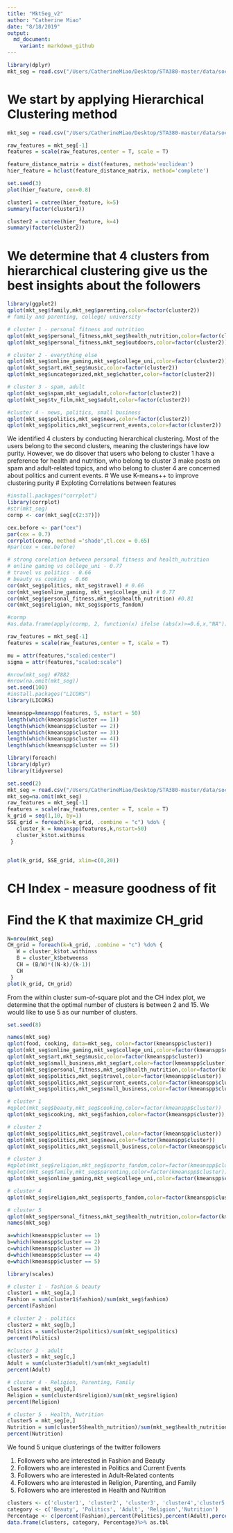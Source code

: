 ```yaml
---
title: "MktSeg_v2"
author: "Catherine Miao"
date: "8/18/2019"
output: 
  md_document:
    variant: markdown_github
---
```

```r
library(dplyr)
mkt_seg = read.csv("/Users/CatherineMiao/Desktop/STA380-master/data/social_marketing.csv") %>% as.tbl
```
# We start by applying Hierarchical Clustering method 
```r
mkt_seg = read.csv("/Users/CatherineMiao/Desktop/STA380-master/data/social_marketing.csv") %>% as.tbl

raw_features = mkt_seg[-1]
features = scale(raw_features,center = T, scale = T)

feature_distance_matrix = dist(features, method='euclidean')
hier_feature = hclust(feature_distance_matrix, method='complete')
``` 
```r
set.seed(3)
plot(hier_feature, cex=0.8)

cluster1 = cutree(hier_feature, k=5)
summary(factor(cluster1))
```
```r
cluster2 = cutree(hier_feature, k=4)
summary(factor(cluster2))
```
# We determine that 4 clusters from hierarchical clustering give us the best insights about the followers
```r
library(ggplot2)
qplot(mkt_seg$family,mkt_seg$parenting,color=factor(cluster2))
# family and parenting, college/ university

# cluster 1 - personal fitness and nutrition 
qplot(mkt_seg$personal_fitness,mkt_seg$health_nutrition,color=factor(cluster2))
qplot(mkt_seg$personal_fitness,mkt_seg$outdoors,color=factor(cluster2))

# cluster 2 - everything else 
qplot(mkt_seg$online_gaming,mkt_seg$college_uni,color=factor(cluster2))
qplot(mkt_seg$art,mkt_seg$music,color=factor(cluster2))
qplot(mkt_seg$uncategorized,mkt_seg$chatter,color=factor(cluster2))

# cluster 3 - spam, adult 
qplot(mkt_seg$spam,mkt_seg$adult,color=factor(cluster2))
qplot(mkt_seg$tv_film,mkt_seg$adult,color=factor(cluster2))

#cluster 4 - news, politics, small business 
qplot(mkt_seg$politics,mkt_seg$news,color=factor(cluster2))
qplot(mkt_seg$politics,mkt_seg$current_events,color=factor(cluster2))
```
We identified 4 clusters by conducting hierarchical clustering. Most of the users belong to the second clusters, meaning the clusterings have low purity. However, we do disover that users who belong to cluster 1 have a preference for health and nutrition, who belong to cluster 3 make posts on spam and adult-related topics, and who belong to cluster 4 are concerned about politics and current events. 
# We use K-means++ to improve clustering purity 
# Exploting Correlations between features 
```r
#install.packages("corrplot")
library(corrplot)
#str(mkt_seg)
cormp <- cor(mkt_seg[c(2:37)])

cex.before <- par("cex")
par(cex = 0.7)
corrplot(cormp, method ='shade',tl.cex = 0.65)
#par(cex = cex.before)

# strong corelation between personal fitness and health_nutrition 
# online gaming vs college_uni - 0.77
# travel vs politics - 0.66 
# beauty vs cooking - 0.66 
cor(mkt_seg$politics, mkt_seg$travel) # 0.66 
cor(mkt_seg$online_gaming, mkt_seg$college_uni) # 0.77
cor(mkt_seg$personal_fitness,mkt_seg$health_nutrition) #0.81
cor(mkt_seg$religion, mkt_seg$sports_fandom)

#cormp
#as.data.frame(apply(cormp, 2, function(x) ifelse (abs(x)>=0.6,x,"NA")))
```
```r
raw_features = mkt_seg[-1]
features = scale(raw_features,center = T, scale = T)

mu = attr(features,"scaled:center")
sigma = attr(features,"scaled:scale")

#nrow(mkt_seg) #7882
#nrow(na.omit(mkt_seg))
set.seed(100)
#install.packages("LICORS")
library(LICORS)

kmeanspp=kmeanspp(features, 5, nstart = 50)
length(which(kmeanspp$cluster == 1)) 
length(which(kmeanspp$cluster == 2)) 
length(which(kmeanspp$cluster == 3)) 
length(which(kmeanspp$cluster == 4)) 
length(which(kmeanspp$cluster == 5)) 

```
```r
library(foreach)
library(dplyr)
library(tidyverse)

set.seed(2)
mkt_seg = read.csv("/Users/CatherineMiao/Desktop/STA380-master/data/social_marketing.csv") %>% as.tbl
mkt_seg=na.omit(mkt_seg)
raw_features = mkt_seg[-1]
features = scale(raw_features,center = T, scale = T)
k_grid = seq(1,10, by=1)
SSE_grid = foreach(k=k_grid, .combine = "c") %do% {
   cluster_k = kmeanspp(features,k,nstart=50) 
   cluster_k$tot.withinss
 }


plot(k_grid, SSE_grid, xlim=c(0,20))

```
# CH Index - measure goodness of fit
# Find the K that maximize CH_grid 
```r
N=nrow(mkt_seg)
CH_grid = foreach(k=k_grid, .combine = "c") %do% {
   W = cluster_k$tot.withinss
   B = cluster_k$betweenss
   CH = (B/W)*((N-k)/(k-1))
   CH
 }
plot(k_grid, CH_grid)
```
From the within cluster sum-of-square plot and the CH index plot, we determine that the optimal number of clusters is between 2 and 15. We would like to use 5 as our number of clusters. 
```r
set.seed(8)

names(mkt_seg)
qplot(food, cooking, data=mkt_seg, color=factor(kmeanspp$cluster))
qplot(mkt_seg$online_gaming,mkt_seg$college_uni,color=factor(kmeanspp$cluster))
qplot(mkt_seg$art,mkt_seg$music,color=factor(kmeanspp$cluster))
qplot(mkt_seg$small_business,mkt_seg$art,color=factor(kmeanspp$cluster))
qplot(mkt_seg$personal_fitness,mkt_seg$health_nutrition,color=factor(kmeanspp$cluster)) 
qplot(mkt_seg$politics,mkt_seg$travel,color=factor(kmeanspp$cluster))
qplot(mkt_seg$politics,mkt_seg$current_events,color=factor(kmeanspp$cluster))
qplot(mkt_seg$politics,mkt_seg$small_business,color=factor(kmeanspp$cluster))

# cluster 1 
#qplot(mkt_seg$beauty,mkt_seg$cooking,color=factor(kmeanspp$cluster)) 
qplot(mkt_seg$cooking, mkt_seg$fashion,color=factor(kmeanspp$cluster))

# cluster 2
qplot(mkt_seg$politics,mkt_seg$travel,color=factor(kmeanspp$cluster))
qplot(mkt_seg$politics,mkt_seg$news,color=factor(kmeanspp$cluster))
qplot(mkt_seg$politics,mkt_seg$small_business,color=factor(kmeanspp$cluster))

# cluster 3
#qplot(mkt_seg$religion,mkt_seg$sports_fandom,color=factor(kmeanspp$cluster)) 
#qplot(mkt_seg$family,mkt_seg$parenting,color=factor(kmeanspp$cluster))
qplot(mkt_seg$online_gaming,mkt_seg$college_uni,color=factor(kmeanspp$cluster))

# cluster 4 
qplot(mkt_seg$religion,mkt_seg$sports_fandom,color=factor(kmeanspp$cluster)) 

# cluster 5 
qplot(mkt_seg$personal_fitness,mkt_seg$health_nutrition,color=factor(kmeanspp$cluster)) 
names(mkt_seg)
```
```r
a=which(kmeanspp$cluster == 1)
b=which(kmeanspp$cluster == 2)
c=which(kmeanspp$cluster == 3)
d=which(kmeanspp$cluster == 4)
e=which(kmeanspp$cluster == 5)

library(scales)

# cluster 1 - fashion & beauty 
cluster1 = mkt_seg[a,]
Fashion = sum(cluster1$fashion)/sum(mkt_seg$fashion)
percent(Fashion)

# cluster 2 - politics 
cluster2 = mkt_seg[b,]
Politics = sum(cluster2$politics)/sum(mkt_seg$politics)
percent(Politics)

#cluster 3 - adult 
cluster3 = mkt_seg[c,]
Adult = sum(cluster3$adult)/sum(mkt_seg$adult)
percent(Adult)

# cluster 4 - Religion, Parenting, Family 
cluster4 = mkt_seg[d,]
Religion = sum(cluster4$religion)/sum(mkt_seg$religion)
percent(Religion)

# cluster 5 - Health, Nutrition 
cluster5 = mkt_seg[e,]
Nutrition = sum(cluster5$health_nutrition)/sum(mkt_seg$health_nutrition)
percent(Nutrition)
```
We found 5 unique clusterings of the twitter followers 

1. Followers who are interested in Fashion and Beauty 
2. Followers who are interested in Politics and Current Events 
3. Followers who are interested in Adult-Related contents 
4. Followers who are interested in Religion, Parenting, and Family 
5. Followers who are interested in Health and Nutrition 
```r
clusters <- c('cluster1', 'cluster2', 'cluster3', 'cluster4','cluster5') 
category <- c('Beauty', 'Politics', 'Adult', 'Religion','Nutrition')
Percentage <- c(percent(Fashion),percent(Politics),percent(Adult),percent(Religion),percent(Nutrition))
data.frame(clusters, category, Percentage)%>% as.tbl
```









